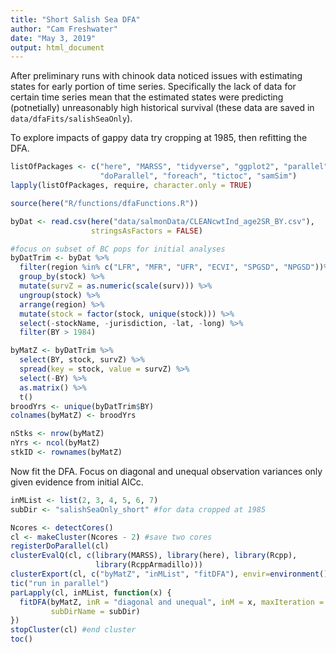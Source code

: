 ```yaml
---
title: "Short Salish Sea DFA"
author: "Cam Freshwater"
date: "May 3, 2019"
output: html_document
---
```


After preliminary runs with chinook data noticed issues with estimating states for early portion of time series. Specifically the lack of data for certain time series mean that the estimated states were predicting (potnetially) unreasonably high historical survival (these data are saved in `data/dfaFits/salishSeaOnly`). 

To explore impacts of gappy data try cropping at 1985, then refitting the DFA.

```r
listOfPackages <- c("here", "MARSS", "tidyverse", "ggplot2", "parallel", 
                    "doParallel", "foreach", "tictoc", "samSim")
lapply(listOfPackages, require, character.only = TRUE)

source(here("R/functions/dfaFunctions.R"))

byDat <- read.csv(here("data/salmonData/CLEANcwtInd_age2SR_BY.csv"), 
                  stringsAsFactors = FALSE)

#focus on subset of BC pops for initial analyses
byDatTrim <- byDat %>% 
  filter(region %in% c("LFR", "MFR", "UFR", "ECVI", "SPGSD", "NPGSD"))%>% 
  group_by(stock) %>% 
  mutate(survZ = as.numeric(scale(surv))) %>%
  ungroup(stock) %>% 
  arrange(region) %>% 
  mutate(stock = factor(stock, unique(stock))) %>% 
  select(-stockName, -jurisdiction, -lat, -long) %>% 
  filter(BY > 1984)

byMatZ <- byDatTrim %>%
  select(BY, stock, survZ) %>% 
  spread(key = stock, value = survZ) %>% 
  select(-BY) %>% 
  as.matrix() %>% 
  t()
broodYrs <- unique(byDatTrim$BY)
colnames(byMatZ) <- broodYrs

nStks <- nrow(byMatZ)
nYrs <- ncol(byMatZ)
stkID <- rownames(byMatZ)
```

Now fit the DFA. Focus on diagonal and unequal observation variances only given evidence from initial AICc.

```r
inMList <- list(2, 3, 4, 5, 6, 7)
subDir <- "salishSeaOnly_short" #for data cropped at 1985

Ncores <- detectCores()
cl <- makeCluster(Ncores - 2) #save two cores
registerDoParallel(cl)
clusterEvalQ(cl, c(library(MARSS), library(here), library(Rcpp),
                   library(RcppArmadillo)))
clusterExport(cl, c("byMatZ", "inMList", "fitDFA"), envir=environment())
tic("run in parallel")
parLapply(cl, inMList, function(x) {
  fitDFA(byMatZ, inR = "diagonal and unequal", inM = x, maxIteration = 1000, 
         subDirName = subDir)
})
stopCluster(cl) #end cluster
toc()
```